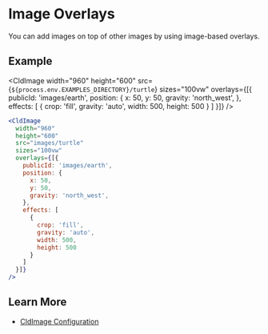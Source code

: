 
# Image Overlays

You can add images on top of other images by using image-based overlays.

## Example

<CldImage
  width="960"
  height="600"
  src={`${process.env.EXAMPLES_DIRECTORY}/turtle`}
  sizes="100vw"
  overlays={[{
    publicId: 'images/earth',
    position: {
      x: 50,
      y: 50,
      gravity: 'north_west',
    },
    effects: [
      {
        crop: 'fill',
        gravity: 'auto',
        width: 500,
        height: 500
      }
    ]
  }]}
/>

```jsx
<CldImage
  width="960"
  height="600"
  src="images/turtle"
  sizes="100vw"
  overlays={[{
    publicId: 'images/earth',
    position: {
      x: 50,
      y: 50,
      gravity: 'north_west',
    },
    effects: [
      {
        crop: 'fill',
        gravity: 'auto',
        width: 500,
        height: 500
      }
    ]
  }]}
/>
```

## Learn More
* [CldImage Configuration](/components/cldimage/configuration)
